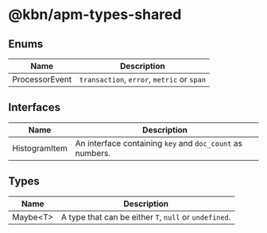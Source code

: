 # @kbn/apm-types-shared

## Enums

| Name           | Description                                |
| -------------- | ------------------------------------------ |
| ProcessorEvent | `transaction`, `error`, `metric` or `span` |

## Interfaces

| Name          | Description                                               |
| ------------- | --------------------------------------------------------- |
| HistogramItem | An interface containing `key` and `doc_count` as numbers. |

## Types

| Name      | Description                                           |
| --------- | ----------------------------------------------------- |
| Maybe\<T\> | A type that can be either `T`, `null` or `undefined`. |
